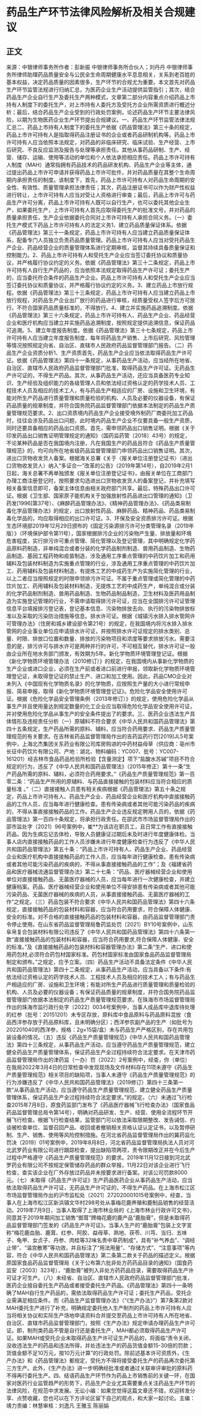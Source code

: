 # 药品生产环节法律风险解析及相关合规建议
## 正文
来源：中银律师事务所作者：彭新振 中银律师事务所合伙人；刘丹丹 中银律师事务所律师助理药品质量安全与公民全生命周期健康水平息息相关，关系到老百姓的基本权益，决定药品质量的因素很多，生产环节的合规尤为重要。本文首先对药品生产环节监管法规进行归纳汇总，为医药企业生产活动提供监管指引；其次，结合药品生产企业自行生产及委托生产两种模式，文章第二部分内容重点介绍药品上市持有人制度下的委托生产，对上市持有人委托方及受托方企业所需资质进行概述分析；最后，结合药品生产企业受到的行政处罚案例，论述药品生产环节主要法律风险，以期为生物医药企业生产环节提出合规建议。一、药品生产环节监管法律法规汇总二、药品上市持有人制度下的委托生产依据《药品管理法》第三十条的规定，药品上市许可持有人是指取得药品注册证书的企业或者药品研制机构等。药品上市许可持有人应当依照本法规定，对药品的非临床研究、临床试验、生产经营、上市后研究、不良反应监测及报告与处理等承担责任。其他从事药品研制、生产、经营、储存、运输、使用等活动的单位和个人依法承担相应责任。药品上市许可持有人制度（MAH）通常指拥有药品技术的药品研发机构、药品生产企业等主体，通过提出药品上市许可申请并获得药品上市许可批件，并对药品质量在其整个生命周期内承担责任的制度。该制度下，首先，药品上市许可持有人对药品生命周期的安全性、有效性、质量管理承担法律责任；其次，药品注册证书可以作为财产性权益进行转让，上市许可持有人应当对受让人资格进行审查；最后，药品上市许可与药品生产许可分离，药品上市许可持有人既可以自行生产，也可以委托其他企业生产，如果委托生产，上市许可持有人首先应取得委托生产的批准文号，并对药品的质量承担责任，生产企业依据委托合同对上市许可持有人承担合同义务。（一）委托生产模式下药品上市许可持有人的法定义务1、建立药品质量保证体系。依据《药品管理法》第三十一条规定，药品上市许可持有人应当建立药品质量保证体系，配备专门人员独立负责药品质量管理。药品上市许可持有人应当对受托药品生产企业、药品经营企业的质量管理体系进行定期审核，监督其持续具备质量保证和控制能力。2、药品上市许可持有人和受托生产企业应当签订委托协议和质量协议，并严格履行协议约定的义务。依据《药品管理法》第三十二条规定，药品上市许可持有人自行生产药品的，应当依照本法规定取得药品生产许可证；委托生产的，应当委托符合条件的药品生产企业。药品上市许可持有人和受托生产企业应当签订委托协议和质量协议，并严格履行协议约定的义务。3、建立药品上市放行规程。依据《药品管理法》第三十三条规定，药品上市许可持有人应当建立药品上市放行规程，对药品生产企业出厂放行的药品进行审核，经质量受权人签字后方可放行。不符合国家药品质量标准的，不得放行。4、建立并实施药品追溯制度。依据《药品管理法》第三十六条规定，药品上市许可持有人、药品生产企业、药品经营企业和医疗机构应当建立并实施药品追溯制度，按照规定提供追溯信息，保证药品可追溯。5、建立年度报告制度。依据《药品管理法》第三十七条规定，药品上市许可持有人应当建立年度报告制度，每年将药品生产销售、上市后研究、风险管理等情况按照规定向省、自治区、直辖市人民政府药品监督管理部门报告。（二）药品生产企业资质分析1、生产资质首先，药品生产企业应当依法取得药品生产许可证。依据《药品管理法》第四十一条规定，从事药品生产活动，应当经所在地省、自治区、直辖市人民政府药品监督管理部门批准，取得药品生产许可证。无药品生产许可证的，不得生产药品。其次，从事药品生产活动，还应当具备医药专业知识、生产经验及组织能力的各级管理人员和依法经过资格认定的药学技术人员、工程技术人员及相应的技术工人，有与药品生产相适应的厂房、设施和卫生环境，有能对所生产药品进行质量管理和质量检验的机构、人员及必要的仪器设备，有保证药品质量的规章制度，并符合国务院药品监督管理部门依据本法制定的药品生产质量管理规范要求。2、出口资质境内药品生产企业接受境外制药厂商委托加工药品时，往往会涉及药品出口问题，此时境内药品生产企业不仅要具备一般生产资质，同时还要具备相应的药品出口资质。首先，需申领药品出口销售证明。根据《关于印发药品出口销售证明管理规定的通知》（国药监药管〔2018〕43号）的规定，不论某种药品是否在我国境内注册，凡在我国生产的药品且符合《药品生产质量管理规范》的，均可向所在地省级药品监督管理部门申领药品出口销售证明。其次，进出口货物收发货人备案。根据海关总署《关于〈报关单位注册登记证书〉（进出口货物收发货人）纳入“多证合一”改革的公告》（2019年第14号），自2019年2月1日起，海关总署不再单独颁发《报关单位注册登记证书》，由报关单位在工商部门办理工商注册登记时，按照要求勾选进出口货物收发货人的备案登记，并补充填写相关备案信息即可，备案主体信息由相关政府部门共享。最后，特殊药品出口许可证。根据《卫生部、国家原子能机构关于加强放射性药品进出口管理的通知》（卫药发[1996]第37号）、《麻醉药品管理办法》、《精神药品管理办法》、《药品类易制毒化学品管理办法》的规定，出口放射性药品、麻醉药品、精神药品、药品类易制毒化学品的，均应取得相应的出口许可证。3、环保及安全资质排污许可证。根据生态环境部2019年12月29日颁布的《固定污染源排污许可分类管理名录（2019年版）》（环境保护部令第11号），国家根据排污企业的污染物产生量、排放量和环境危害程度，实行排污许可重点管理、简化管理以及登记管理，其中明确规定化学药品原料药制造，非单纯混合或者分装的化学药品制剂制造、兽用药品制造、生物药品制造、基因工程药物和疫苗制造，涉及通用工序重点管理的中药饮片加工和药用辅料及包装材料制造为实施重点管理的行业，涉及通用工序重点管理的中药饮片加工、药用辅料及包装材料制造，有提炼工艺的中成药生产为实施简化管理的行业，以上二者应当按照规定的时限申领排污许可证。不属于重点管理或简化管理的中药饮片加工、药用辅料及包装材料制造，无提炼工艺的中成药生产，单纯混合或分装的化学药品制剂制造、兽用药品制造、生物药品制品制造，卫生材料及医药用品制造为实施登记管理的行业，不需申请取得排污许可证，应当在全国排污许可证管理信息平台填报排污登记表，登记基本信息、污染物排放去向、执行的污染物排放标准以及采取的污染防治措施等信息。排水许可证。根据《城镇污水排入排水管网许可管理办法》（住房和城乡建设部令第21号）的规定，在我国境内将污水排入排水管网的企业事业单位应申请排水许可证，并按照排水许可证规定的排水类别、总量、时限、排放口位置和数量、排放的污染物项目和浓度等要求排放污水。需要注意的是，排污许可与排水许可是两种并行的许可，不可相互替代，排水许可证一般由企业所在地水务部门颁发，有效期为5年。新化学物质环境管理登记证。根据《新化学物质环境管理办法（2010修订）》的规定，在我国境内从事新化学物质的生产企业或进口企业，必须在生产前或者进口前进行申报，领取新化学物质环境管理登记证，未取得登记证的禁止生产、进口和加工使用。因此，药品CMO企业对未列入《中国现有化学物质名录》的化学物质，应按照生产量的大小进行常规申报、简易申报，取得《新化学物质环境管理登记证》。危险化学品安全使用许可证。根据《危险化学品安全管理条例（2013年修订）》的规定，使用危险化学品从事生产并且使用量达到规定数量的化工企业应当取得危险化学品安全使用许可证，并对使用危险化学品从事生产的安全条件提出了的要求。三、医药企业违法生产具体情形及违规责任分析（一）原辅料不符合要求《中华人民共和国药品管理法》第四十五条规定，生产药品所需的原料、辅料，应当符合药用要求、药品生产质量管理规范的有关要求。在吉林省药品监督管理局作出的吉药监药行罚[2019]JL5号案例中，上海北杰集团关东药业有限公司库房购进的中药材益母草（供应商：亳州市长征中药饮片有限公司、产地：湖北、物料编码：YC007、批号：YC007-161201）经吉林市食品药品检验所检验【含量测定】项下“盐酸水苏碱”项目不符合规定的行为，违反了《中华人民共和国药品管理法》（2015年修正）第十一条“生产药品所需的原料、辅料，必须符合药用要求。”《药品生产质量管理规范》第一百零二条：“药品生产所用的原辅料、与药品直接接触的包装材料应当符合相应的质量标准 。”（二）直接接触人员患有相关疾病根据《药品管理法》第五十条之规定，药品上市许可持有人、药品生产企业、药品经营企业和医疗机构中直接接触药品的工作人员，应当每年进行健康检查。患有传染病或者其他可能污染药品的疾病的，不得从事直接接触药品的工作。药品生产企业违反规定聘用人员的，依据《药品管理法》第一百四十条规定，将承担行政责任。在邵武市市场监督管理局作出的邵市监处字〔2021〕96号案例中，崔**为该店在职员工，且日常工作有直接接触药品，因为生病忘记去体检，导致人员健康证过期后未及时进行年度健康体检。当事人店内直接接触药品的工作人员涉嫌未进行年度健康检查行为违反了《中华人民共和国药品管理法》第五十条：“药品上市许可持有人、药品生产企业、药品经营企业和医疗机构中直接接触药品的工作人员，应当每年进行健康检查。患有传染病或者其他可能污染药品的疾病的，不得从事直接接触药品的工作”；及《福建省药品和医疗器械流通监督管理办法》第二十七条：“药品、医疗器械经营企业和使用单位对直接接触药品、无菌医疗器械的人员，应当每年进行一次健康检查，并建立健康档案。药品、医疗器械经营企业和使用单位不得安排患有传染病或者其他可能污染药品、无菌医疗器械的疾病的人员，从事直接接触药品、无菌医疗器械的工作”之规定。（三）药品包装不符合要求《中华人民共和国药品管理法》第四十六条规定，直接接触药品的包装材料和容器，应当符合药用要求，符合保障人体健康、安全的标准。对不合格的直接接触药品的包装材料和容器，由药品监督管理部门责令停止使用。在山东省药品监督管理局鲁药监处罚〔2021〕BY10号案例中，山东阜帛复合包装材料有限公司违反了《中华人民共和国药品管理法》第四十六条第一款“直接接触药品的包装材料和容器，应当符合药用要求,符合保障人体健康、安全的标准。”及《直接接触药品的包装材料和容器管理办法》第二条“生产、进口和使用药包材,必须符合药包材国家标准。药包材国家标准由国家食品药品监督管理局制定和颁布。”之规定，应予立案。（四）药品生产活动不具备法定条件《中华人民共和国药品管理法》第四十二条规定，从事药品生产活动，应当具备以下条件:有依法经过资格认定的药学技术人员、工程技术人员及相应的技术工人；有与药品生产相适应的厂房、设施和卫生环境；有能对所生产药品进行质量管理和质量检验的机构、人员及必要的仪器设备；有保证药品质量的规章制度，并符合国务院药品监督管理部门依据本法制定的药品生产质量管理规范要求。在珠海市市场监督管理局作出的珠海市监行政行处字〔2022〕0034号案例中，当事人成品库中退库待处理的红参（批号：20151201）未专区存放，原料库中食品原料与药品原料混放（食品西洋参存放于药品原料库，且未明确分区）；西洋参农副产品的生产（如批号为202201040的西洋参，规格：2g×15袋/盒）未与药品生产严格区别，存在共用包装设备的情况。（五）违反《药品生产质量管理规范》《中华人民共和国药品管理法》第四十三条规定，从事药品生产活动，应当遵守药品生产质量管理规范，建立健全药品生产质量管理体系，保证药品生产全过程持续符合法定要求。在天津市药品监督管理局作出的津药监（一办）罚〔2022〕2号案例中，经查，你（单位）在我局2022年3月4日的日常检查中发现现场及文件材料存在11项未遵守《药品生产质量管理规范》相关项目的缺陷项，当事人未遵守《药品生产质量管理规范》的行为涉嫌违反了《中华人民共和国药品管理法》（2019修订）第四十三条第一款“从事药品生产活动，应当遵守药品生产质量管理规范，建立健全药品生产质量管理体系，保证药品生产全过程持续符合法定要求。”的规定。（六）未通过飞行检查2015年7月8日，原食药监部门发布了《药品医疗器械飞行检查办法》（国家食品药品监督管理总局令第14号），明确对药品研发、生产、经营、使用全流程环节开展飞行检查。根据飞行检查结果，监管部门可以依法采取限期整改、发告诫信、约谈被检查单位、监督召回产品、收回或者撤销相关资格认证认定证书，以及暂停研制、生产、销售、使用等风险控制措施。在河北省药品监督管理局作出的冀药监化罚决〔2019〕01号案例中，2019年8月8日，河北省药品监督管理局执法人员对河北武罗药业有限公司进行跟踪检查，提出缺陷项两项，责令限期改正并在今后生产过程中严格遵守《药品生产质量管理规范》的要求。2019年11月12日接到河北武罗药业有限公司不按规定保管储存药品的群众举报，11月22日对该企业进行飞行检查，查实该企业在厂外存放过药品并未按要求进行备案。对该公司罚款8000元。（七）未取得《药品生产许可证》生产药品医药企业从事药品生产活动，应当依法取得药品生产许可证，无药品生产许可证的，不得生产药品。在上海市松江区市场监督管理局作出的沪市监松处〔2021〕272020001015号案例中，经查，当事人在上海市松江区新浜镇文华村298号处从事梅花鹿养殖和鹿制品销售的经营活动。2019年7月9日，当事人取得了上海市林业局的《上海市林业行政许可文书》，同意其于2019年期间加工销售“御茸”牌梅花鹿的鹿产品“鹿胎膏”，但是未取得药品监督管理部门签发的《药品生产许可证》。当事人生产的“鹿胎膏”包装上文字宣称“梅花鹿血胎、鹿茸、红参、阿胶、益母草、熟地、茯苓、川芎、当归、五味子、龟甲、女贞子、丹参、肉桂等32味名贵中草药制成”，具有“补气养血”、“调经止带”、“温宫散寒”等功效，并且标注了“用法用量”、“存储方式”、“注意事项”等内容，符合《中华人民共和国药品管理法》第二条第二款关于药品的描述定义。根据原国家食品药品监督管理局《关于公布第六批非处方药药品目录的通知》（国食药监安〔2003〕323号），“鹿胎膏”被列入非处方药药品目录，需要取得药品生产许可证才可生产。（八）未经省、自治区、直辖市人民政府药品监督管理部门批准，医药企业擅自委托生产药品或者接受委托生产药品。《药品管理法》第四十一条明确了MAH自行生产药品的，需依法取得药品生产许可证；委托生产药品，受托企业需满足相应条件。而《药品生产监督管理办法》（“《生产办法》”）第7条第2款对MAH委托生产进行了补充，明确规定委托他人生产制剂的药品上市许可持有人应当将相关协议和实际生产场地申请资料合并提交至药品上市许可持有人所在地省、自治区、直辖市药品监督管理部门，按照《生产办法》规定申请办理药品生产许可证。即，制剂类药品不管是自行还是委托生产，MAH都必须取得药品生产许可证。如果MAH或受托企业未取得药品生产许可证生产药品的，将面临“责令关闭，没收违法生产的药品和违法所得，并处违法生产的药品货值金额15-30倍的罚款；货值金额不足10万元，按10万元计算”的行政处罚。除前述基本许可资质外，《生产办法》和《药品管理法》都规定，受托方不得将接受委托生产的药品再次委托第三方生产。此外，《生产办法》进一步明确经批准或者通过关联审评审批的原料药不得再行委托生产。四、结语药品生产环节作为药品上市销售前的关键一环，在国家对医药行业监管趋严的形势下，药品生产企业尤其需要重点关注药品生产环节的法律风险，在规范中求发展。无讼小编：如果您觉得这篇文章还不错，欢迎转发分享、点赞收藏，您也可以在下方评论区留下自己的观点，和大家一起讨论。主编：靖力责编：林慧审核：刘逸凡 王雅玉 陈丽娟 